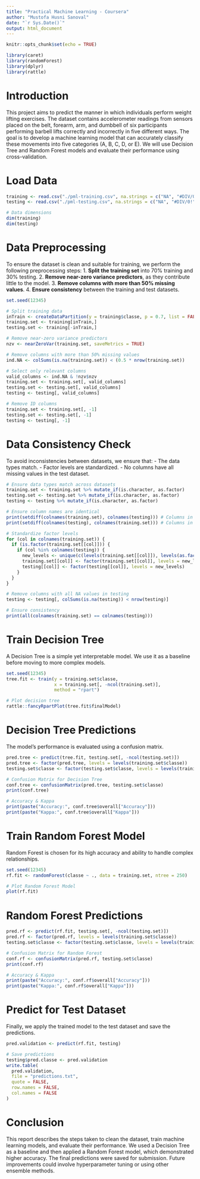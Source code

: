 ---
title: "Practical Machine Learning - Coursera"
author: "Mustofa Husni Sanoval"
date: "`r Sys.Date()`"
output: html_document
---

```{r setup, include=FALSE}
knitr::opts_chunk$set(echo = TRUE)

library(caret)
library(randomForest)
library(dplyr)
library(rattle)
```

# Introduction
This project aims to predict the manner in which individuals perform weight lifting exercises. The dataset contains accelerometer readings from sensors placed on the belt, forearm, arm, and dumbbell of six participants performing barbell lifts correctly and incorrectly in five different ways. The goal is to develop a machine learning model that can accurately classify these movements into five categories (A, B, C, D, or E). We will use Decision Tree and Random Forest models and evaluate their performance using cross-validation.

# Load Data
```{r load-data}
training <- read.csv("./pml-training.csv", na.strings = c("NA", "#DIV/0!", ""))
testing <- read.csv("./pml-testing.csv", na.strings = c("NA", "#DIV/0!", ""))

# Data dimensions
dim(training)
dim(testing)
```

# Data Preprocessing
To ensure the dataset is clean and suitable for training, we perform the following preprocessing steps:
1. **Split the training set** into 70% training and 30% testing.
2. **Remove near-zero variance predictors**, as they contribute little to the model.
3. **Remove columns with more than 50% missing values**.
4. **Ensure consistency** between the training and test datasets.

```{r data-preprocessing}
set.seed(12345)

# Split training data
inTrain <- createDataPartition(y = training$classe, p = 0.7, list = FALSE)
training.set <- training[inTrain,]
testing.set <- training[-inTrain,]

# Remove near-zero variance predictors
nzv <- nearZeroVar(training.set, saveMetrics = TRUE)

# Remove columns with more than 50% missing values
ind.NA <- colSums(is.na(training.set)) < (0.5 * nrow(training.set))

# Select only relevant columns
valid_columns <- ind.NA & !nzv$nzv
training.set <- training.set[, valid_columns]
testing.set <- testing.set[, valid_columns]
testing <- testing[, valid_columns]

# Remove ID columns
training.set <- training.set[, -1]
testing.set <- testing.set[, -1]
testing <- testing[, -1]
```

# Data Consistency Check
To avoid inconsistencies between datasets, we ensure that:
- The data types match.
- Factor levels are standardized.
- No columns have all missing values in the test dataset.

```{r data-consistency}
# Ensure data types match across datasets
training.set <- training.set %>% mutate_if(is.character, as.factor)
testing.set <- testing.set %>% mutate_if(is.character, as.factor)
testing <- testing %>% mutate_if(is.character, as.factor)

# Ensure column names are identical
print(setdiff(colnames(training.set), colnames(testing))) # Columns in training but not in testing
print(setdiff(colnames(testing), colnames(training.set))) # Columns in testing but not in training

# Standardize factor levels
for (col in colnames(training.set)) {
  if (is.factor(training.set[[col]])) {
    if (col %in% colnames(testing)) { 
      new_levels <- unique(c(levels(training.set[[col]]), levels(as.factor(testing[[col]]))))
      training.set[[col]] <- factor(training.set[[col]], levels = new_levels)
      testing[[col]] <- factor(testing[[col]], levels = new_levels)
    }
  }
}

# Remove columns with all NA values in testing
testing <- testing[, colSums(is.na(testing)) < nrow(testing)]

# Ensure consistency
print(all(colnames(training.set) == colnames(testing)))
```

# Train Decision Tree
A Decision Tree is a simple yet interpretable model. We use it as a baseline before moving to more complex models.

```{r train-decision-tree}
set.seed(12345)
tree.fit <- train(y = training.set$classe,
                  x = training.set[, -ncol(training.set)],
                  method = "rpart")

# Plot decision tree
rattle::fancyRpartPlot(tree.fit$finalModel)
```

# Decision Tree Predictions
The model's performance is evaluated using a confusion matrix.
```{r decision-tree-predictions}
pred.tree <- predict(tree.fit, testing.set[, -ncol(testing.set)])
pred.tree <- factor(pred.tree, levels = levels(training.set$classe))
testing.set$classe <- factor(testing.set$classe, levels = levels(training.set$classe))

# Confusion Matrix for Decision Tree
conf.tree <- confusionMatrix(pred.tree, testing.set$classe)
print(conf.tree)

# Accuracy & Kappa
print(paste("Accuracy:", conf.tree$overall["Accuracy"]))
print(paste("Kappa:", conf.tree$overall["Kappa"]))
```

# Train Random Forest Model
Random Forest is chosen for its high accuracy and ability to handle complex relationships.
```{r train-random-forest}
set.seed(12345)
rf.fit <- randomForest(classe ~ ., data = training.set, ntree = 250)

# Plot Random Forest Model
plot(rf.fit)
```

# Random Forest Predictions
```{r random-forest-predictions}
pred.rf <- predict(rf.fit, testing.set[, -ncol(testing.set)])
pred.rf <- factor(pred.rf, levels = levels(training.set$classe))
testing.set$classe <- factor(testing.set$classe, levels = levels(training.set$classe))

# Confusion Matrix for Random Forest
conf.rf <- confusionMatrix(pred.rf, testing.set$classe)
print(conf.rf)

# Accuracy & Kappa
print(paste("Accuracy:", conf.rf$overall["Accuracy"]))
print(paste("Kappa:", conf.rf$overall["Kappa"]))
```

# Predict for Test Dataset
Finally, we apply the trained model to the test dataset and save the predictions.
```{r predict-test-dataset}
pred.validation <- predict(rf.fit, testing)

# Save predictions
testing$pred.classe <- pred.validation
write.table(
  pred.validation,
  file = "predictions.txt",
  quote = FALSE,
  row.names = FALSE,
  col.names = FALSE
)
```

# Conclusion
This report describes the steps taken to clean the dataset, train machine learning models, and evaluate their performance. We used a Decision Tree as a baseline and then applied a Random Forest model, which demonstrated higher accuracy. The final predictions were saved for submission. Future improvements could involve hyperparameter tuning or using other ensemble methods.
